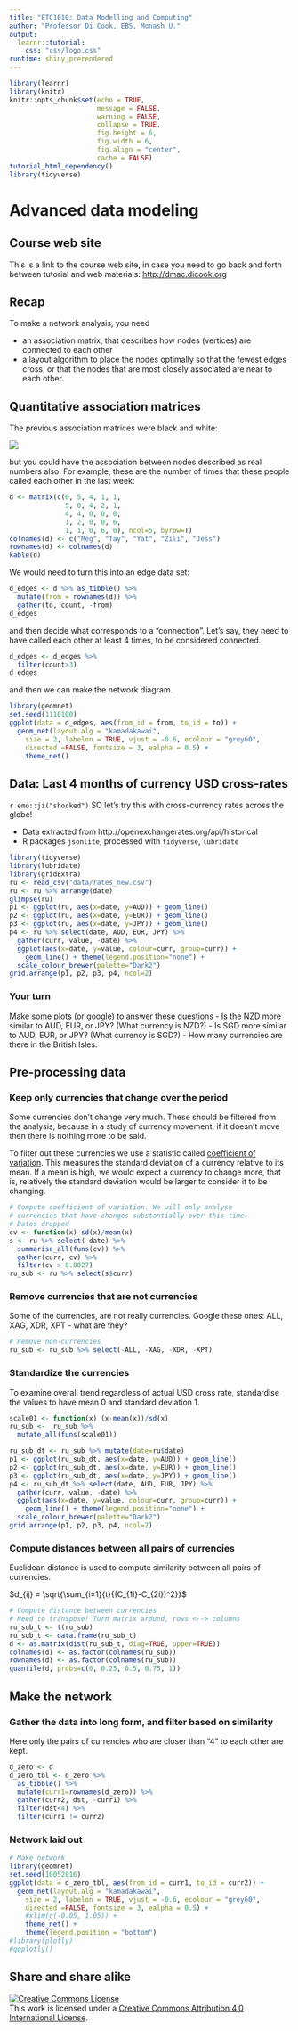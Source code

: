 ```yaml
---
title: "ETC1010: Data Modelling and Computing"
author: "Professor Di Cook, EBS, Monash U."
output: 
  learnr::tutorial:
    css: "css/logo.css"
runtime: shiny_prerendered
---
```


```r
library(learnr)
library(knitr)
knitr::opts_chunk$set(echo = TRUE,   
                      message = FALSE,
                      warning = FALSE,
                      collapse = TRUE,
                      fig.height = 6,
                      fig.width = 6,
                      fig.align = "center",
                      cache = FALSE)
tutorial_html_dependency()
library(tidyverse)
```

# Advanced data modeling

## Course web site

This is a link to the course web site, in case you need to go back and forth between tutorial and web materials: [http://dmac.dicook.org](http://dmac.dicook.org)

## Recap

To make a network analysis, you need

- an association matrix, that describes how nodes (vertices) are connected to each other
- a layout algorithm to place the nodes optimally so that the fewest edges cross, or that the nodes that are most closely associated are near to each other.

## Quantitative association matrices

The previous association matrices were black and white: 

![](images/network_data.png)

but you could have the association between nodes described  as real numbers also. For example, these are the number of times that these people called each other in the last week:

```r
d <- matrix(c(0, 5, 4, 1, 1, 
              5, 0, 4, 2, 1,
              4, 4, 0, 0, 0,
              1, 2, 0, 0, 6,
              1, 1, 0, 6, 0), ncol=5, byrow=T)
colnames(d) <- c("Meg", "Tay", "Yat", "Zili", "Jess")
rownames(d) <- colnames(d)
kable(d)
```

We would need to turn this into an edge data set:

```r
d_edges <- d %>% as_tibble() %>%
  mutate(from = rownames(d)) %>%
  gather(to, count, -from)
d_edges
```

and then decide what corresponds to a "connection". Let's say, they need to have called each other at least 4 times, to be considered connected.

```r
d_edges <- d_edges %>% 
  filter(count>3)
d_edges
```

and then we can make the network diagram.

```r
library(geomnet)
set.seed(1110100)
ggplot(data = d_edges, aes(from_id = from, to_id = to)) +
  geom_net(layout.alg = "kamadakawai",
    size = 2, labelon = TRUE, vjust = -0.6, ecolour = "grey60",
    directed =FALSE, fontsize = 3, ealpha = 0.5) +
    theme_net() 
```

## Data:  Last 4 months of currency USD cross-rates

`r emo::ji("shocked")` SO let's try this with cross-currency rates across the globe!

- Data extracted from http://openexchangerates.org/api/historical
- R packages `jsonlite`, processed with `tidyverse`, `lubridate`

```r
library(tidyverse)
library(lubridate)
library(gridExtra)
ru <- read_csv("data/rates_new.csv")
ru <- ru %>% arrange(date)
glimpse(ru)
p1 <- ggplot(ru, aes(x=date, y=AUD)) + geom_line()
p2 <- ggplot(ru, aes(x=date, y=EUR)) + geom_line()
p3 <- ggplot(ru, aes(x=date, y=JPY)) + geom_line()
p4 <- ru %>% select(date, AUD, EUR, JPY) %>%
  gather(curr, value, -date) %>%
  ggplot(aes(x=date, y=value, colour=curr, group=curr)) + 
    geom_line() + theme(legend.position="none") +
  scale_colour_brewer(palette="Dark2")
grid.arrange(p1, p2, p3, p4, ncol=2)
```

### Your turn

Make some plots (or google) to answer these questions
- Is the NZD more similar to AUD, EUR, or JPY? (What currency is NZD?)
- Is SGD more similar to AUD, EUR, or JPY? (What currency is SGD?)
- How many currencies are there in the British Isles. 

## Pre-processing data

### Keep only currencies that change over the period

Some currencies don't change very much. These should be filtered from the analysis, because in a study of currency movement, if it doesn't move then there is nothing more to be said. 

To filter out these currencies we use a statistic called [coefficient of variation](https://en.wikipedia.org/wiki/Coefficient_of_variation). This measures the standard deviation of a currency relative to its mean. If a mean is high, we would expect a currency to change more, that is, relatively the standard deviation would be larger to consider it to be changing.  

```r
# Compute coefficient of variation. We will only analyse 
# currencies that have changes substantially over this time.
# Dates dropped
cv <- function(x) sd(x)/mean(x)
s <- ru %>% select(-date) %>%
  summarise_all(funs(cv)) %>%
  gather(curr, cv) %>%
  filter(cv > 0.0027)
ru_sub <- ru %>% select(s$curr)
```

### Remove currencies that are not currencies

Some of the currencies, are not really currencies. Google these ones: ALL, XAG, XDR, XPT - what are they?

```r
# Remove non-currencies
ru_sub <- ru_sub %>% select(-ALL, -XAG, -XDR, -XPT)
```

### Standardize the currencies

To examine overall trend regardless of actual USD cross rate, standardise the values to have mean 0 and standard deviation 1.

```r
scale01 <- function(x) (x-mean(x))/sd(x)
ru_sub <-  ru_sub %>%
  mutate_all(funs(scale01)) 

ru_sub_dt <- ru_sub %>% mutate(date=ru$date)
p1 <- ggplot(ru_sub_dt, aes(x=date, y=AUD)) + geom_line()
p2 <- ggplot(ru_sub_dt, aes(x=date, y=EUR)) + geom_line()
p3 <- ggplot(ru_sub_dt, aes(x=date, y=JPY)) + geom_line()
p4 <- ru_sub_dt %>% select(date, AUD, EUR, JPY) %>%
  gather(curr, value, -date) %>%
  ggplot(aes(x=date, y=value, colour=curr, group=curr)) + 
    geom_line() + theme(legend.position="none") +
  scale_colour_brewer(palette="Dark2")
grid.arrange(p1, p2, p3, p4, ncol=2)
```

### Compute distances between all pairs of currencies

Euclidean distance is used to compute similarity between all pairs of currencies. 

$d_{ij} = \sqrt{\sum_{i=1}{t}{(C_{1i}-C_{2i})^2}}$

```r
# Compute distance between currencies
# Need to transpose! Turn matrix around, rows <--> columns
ru_sub_t <- t(ru_sub)
ru_sub_t <- data.frame(ru_sub_t)
d <- as.matrix(dist(ru_sub_t, diag=TRUE, upper=TRUE))
colnames(d) <- as.factor(colnames(ru_sub))
rownames(d) <- as.factor(colnames(ru_sub))
quantile(d, probs=c(0, 0.25, 0.5, 0.75, 1))
```

## Make the network

### Gather the data into long form, and filter based on similarity

Here only the pairs of currencies who are closer than "4" to each other are kept. 

```r
d_zero <- d
d_zero_tbl <- d_zero %>% 
  as_tibble() %>%
  mutate(curr1=rownames(d_zero)) %>%
  gather(curr2, dst, -curr1) %>%
  filter(dst<4) %>%
  filter(curr1 != curr2)
```

### Network laid out

```r
# Make network
library(geomnet)
set.seed(10052016)
ggplot(data = d_zero_tbl, aes(from_id = curr1, to_id = curr2)) +
  geom_net(layout.alg = "kamadakawai",
    size = 2, labelon = TRUE, vjust = -0.6, ecolour = "grey60",
    directed =FALSE, fontsize = 3, ealpha = 0.5) +
    #xlim(c(-0.05, 1.05)) +
    theme_net() +
    theme(legend.position = "bottom")
#library(plotly)
#ggplotly()
```


## Share and share alike

<a rel="license" href="http://creativecommons.org/licenses/by/4.0/"><img alt="Creative Commons License" style="border-width:0" src="https://i.creativecommons.org/l/by/4.0/88x31.png" /></a><br />This work is licensed under a <a rel="license" href="http://creativecommons.org/licenses/by/4.0/">Creative Commons Attribution 4.0 International License</a>.
